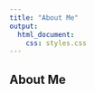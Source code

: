 ```yaml
---
title: "About Me"
output:
  html_document: 
    css: styles.css
---
```


::::{.textbox}
## About Me



::::
